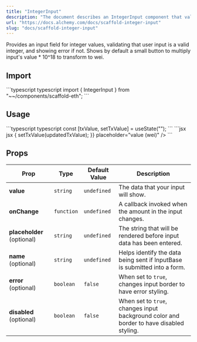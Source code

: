 ```yaml
---
title: "IntegerInput"
description: "The document describes an IntegerInput component that validates integer inputs, displays an error for invalid entries, and includes a button to convert the input value to wei by multiplying it by (10^{18}). It also outlines the component's import, usage, and available props."
url: "https://docs.alchemy.com/docs/scaffold-integer-input"
slug: "docs/scaffold-integer-input"
---
```


Provides an input field for integer values, validating that user input is a valid integer, and showing error if not. Shows by default a small button to multiply input's value \* 10^18 to transform to wei.

## Import

<CodeGroup>
  ```typescript typescript
  import { IntegerInput } from "~~/components/scaffold-eth";
  ```
</CodeGroup>

## Usage

<CodeGroup>
  ```typescript typescript
  const [txValue, setTxValue] = useState<string | bigint>("");
  ```
</CodeGroup>

<CodeGroup>
  ```jsx jsx
  <IntegerInput
    value={txValue}
    onChange={updatedTxValue => {
      setTxValue(updatedTxValue);
    }}
    placeholder="value (wei)"
  />
  ```
</CodeGroup>

## Props

| Prop                       | Type       | Default Value | Description                                                                             |
| -------------------------- | ---------- | ------------- | --------------------------------------------------------------------------------------- |
| **value**                  | `string`   | `undefined`   | The data that your input will show.                                                     |
| **onChange**               | `function` | `undefined`   | A callback invoked when the amount in the input changes.                                |
| **placeholder** (optional) | `string`   | `undefined`   | The string that will be rendered before input data has been entered.                    |
| **name** (optional)        | `string`   | `undefined`   | Helps identify the data being sent if InputBase is submitted into a form.               |
| **error** (optional)       | `boolean`  | `false`       | When set to `true`, changes input border to have error styling.                         |
| **disabled** (optional)    | `boolean`  | `false`       | When set to `true`, changes input background color and border to have disabled styling. |
